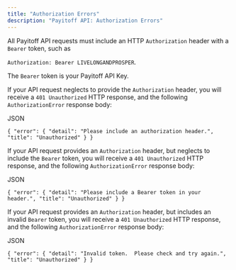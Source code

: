 ```yaml
---
title: "Authorization Errors"
description: "Payitoff API: Authorization Errors"
---
```


All Payitoff API requests must include an HTTP `Authorization` header with a `Bearer` token, such as 

`Authorization: Bearer LIVELONGANDPROSPER`. 

The `Bearer` token is your Payitoff API Key.

If your API request neglects to provide the `Authorization` header, you will receive a `401 Unauthorized` HTTP response, and the following `AuthorizationError` response body:

JSON

`{
  "error": {
    "detail": "Please include an authorization header.",
    "title": "Unauthorized"
  }
}
`

If your API request provides an `Authorization` header, but neglects to include the `Bearer` token, you will receive a `401 Unauthorized` HTTP response, and the following `AuthorizationError` response body:

JSON

`{
  "error": {
    "detail": "Please include a Bearer token in your header.",
    "title": "Unauthorized"
  }
}
`

If your API request provides an `Authorization` header, but includes an invalid `Bearer` token, you will receive a `401 Unauthorized` HTTP response, and the following `AuthorizationError` response body:

JSON

`{
  "error": {
    "detail": "Invalid token.  Please check and try again.",
    "title": "Unauthorized"
  }
}
`